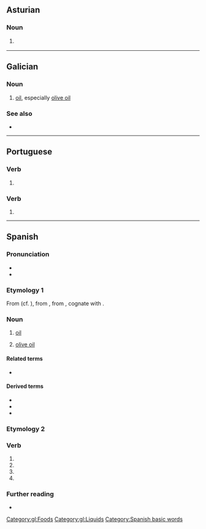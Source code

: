 {{also|aceité}}
==Asturian==

===Noun===
{{ast-noun|m}}

# {{l|en|oil}} {{gloss|liquid fat}}

----

==Galician==

===Noun===
{{gl-noun|m}}

# [[oil]], especially [[olive oil]]

===See also===
* {{l|gl|óleo}}

[[Category:gl:Foods]]
[[Category:gl:Liquids]]

----

==Portuguese==

===Verb===
{{head|pt|verb form|g=m|g2=f|plural|aceites}}

# {{pt-verb-form-of|aceitar|spp|mf|s|cx=Portugal}}

===Verb===
{{pt-verb-form}}

# {{pt-verb-form-of|aceitar|e|tg=accept|tg2=accepts}}

----

==Spanish==
{{wikipedia|lang=es}}

===Pronunciation===
* {{es-IPA}}
* {{rhymes|eite|lang=es}}

===Etymology 1===
From {{etyl|osp|es}} {{m|osp|azeyte}} (cf. {{cog|lad|azeyte}}), from {{etyl|xaa|es}}, from {{etyl|ar|es}} {{m|ar|زَيْت||oil, edible or for combustion}}, cognate with {{cog|he|es|זית|tr=záyit|olive}}.

===Noun===
{{es-noun|m}}

# [[oil]]
#: {{syn|es|óleo}}
# [[olive oil]]
#: {{syn|es|aceite de oliva}}

====Related terms====
* {{l|es|aceituna}}

====Derived terms====
* {{l|es|aceitar}}
* {{l|es|aceitazo}}
* {{l|es|aceitoso}}

===Etymology 2===
{{nonlemma}}

===Verb===
{{head|es|verb form}}

# {{es-verb form of|ending=ar|mood=imperative|pers=2|formal=yes|number=singular|aceitar}}
# {{es-verb form of|ending=ar|mood=subjunctive|tense=present|pers=1|number=singular|aceitar}}
# {{es-verb form of|ending=ar|mood=subjunctive|tense=present|pers=2|formal=yes|number=singular|aceitar}}
# {{es-verb form of|ending=ar|mood=subjunctive|tense=present|pers=3|number=singular|aceitar}}

===Further reading===
* {{R:DRAE 2001}}

[[Category:Spanish basic words]]